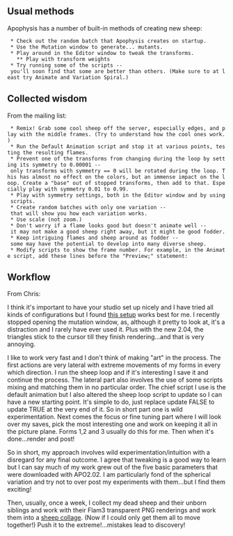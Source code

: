 
==Usual methods== 

Apophysis has a number of built-in methods of creating new sheep:
  * Check out the random batch that Apophysis creates on startup.
  * Use the Mutation window to generate... mutants.
  * Play around in the Editor window to tweak the transforms.
    ** Play with transform weights
  * Try running some of the scripts -- you'll soon find that some are better than others. (Make sure to at least try Animate and Variation Spiral.)

==Collected wisdom== 

From the mailing list:
  * Remix! Grab some cool sheep off the server, especially edges, and play with the middle frames. (Try to understand how the cool ones work.)
  * Run the Default Animation script and stop it at various points, testing the resulting flames.
  * Prevent one of the transforms from changing during the loop by setting its symmetry to 0.00001 -- only transforms with symmetry == 0 will be rotated during the loop. This has almost no effect on the colors, but an immense impact on the loop. Create a "base" out of stopped transforms, then add to that. Especially play with symmetry 0.01 to 0.99.
  * Play with symmetry settings, both in the Editor window and by using scripts.
  * Create random batches with only one variation -- that will show you how each variation works.
  * Use scale (not zoom.)
  * Don't worry if a flame looks good but doesn't animate well -- it may not make a good sheep right away, but it might be good fodder.
  * Keep intriguing flames and sheep around as fodder -- some may have the potential to develop into many diverse sheep.
  * Modify scripts to show the frame number. For example, in the Animate script, add these lines before the "Preview;" statement:
{{msg:='Frame: '+ IntToStr(i); print(msg);}}

==Workflow== 

From Chris:

I think it's important to have your studio set up nicely and I have tried all kinds of configurations but I found [http://img343.imageshack.us/my.php?image=ursittiaposetup0bc.jpg this setup] works best for me.
I recently stopped opening the mutation window, as, although it pretty to look at, it's a distraction and I rarely have ever used it. Plus with the new 2.04, the triangles stick to the cursor till they finish rendering...and that is very annoying.

I like to work very fast and I don't think of making "art" in the process. The first actions are very lateral with extreme movements of my forms in every which direction. I run the sheep loop and if it's interesting I save it and continue the process. The lateral part also involves the use of some scripts mixing and matching them in no particular order. The chief script I use is the default animation but I also altered the sheep loop script to update so I can have a new starting point. It's simple to do, just replace update FALSE to update TRUE at the very end of it. So in short part one is wild experimentation. Next comes the focus or fine tuning part where I will look over my saves, pick the most interesting one and work on keeping it all in the picture plane. Forms 1,2 and 3 usually do this for me. Then when it's done...render and post!

So in short, my approach involves wild experimentation/intuition with a disregard for any final outcome.
I agree that tweaking is a good way to learn but I can say much of my work grew out of the five basic parameters that were downloaded with APO2.02. I am particularly fond of the spherical variation and try not to over post my experiments with them...but I find them exciting!

Then, usually, once a week, I collect my dead sheep and their unborn siblings and work with their Flam3 transparent PNG renderings and work them into a [[http://img147.imageshack.us/my.php?image=ursittiapril06t4yi.jpg|sheep collage]]. (Now if I could only get them all to move together!)
Push it to the extreme!...mistakes lead to discovery!